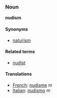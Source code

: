 ===Noun===
'''nudism'''

====Synonyms====
*[[naturism]]

====Related terms====
*[[nudist]]

==== Translations ====
*[[French]]: [[nudisme]] ''m''
*[[Italian]]: [[nudismo]] ''m''